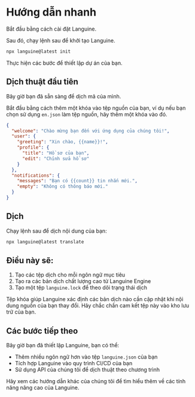 # Hướng dẫn nhanh

Bắt đầu bằng cách cài đặt Languine.

Sau đó, chạy lệnh sau để khởi tạo Languine.

```bash title="Terminal"
npx languine@latest init
```

Thực hiện các bước để thiết lập dự án của bạn.

## Dịch thuật đầu tiên

Bây giờ bạn đã sẵn sàng để dịch mã của mình.

Bắt đầu bằng cách thêm một khóa vào tệp nguồn của bạn, ví dụ nếu bạn chọn sử dụng `en.json` làm tệp nguồn, hãy thêm một khóa vào đó.

```json title="src/locales/en.json"
{
  "welcome": "Chào mừng bạn đến với ứng dụng của chúng tôi!",
  "user": {
    "greeting": "Xin chào, {{name}}!",
    "profile": {
      "title": "Hồ sơ của bạn",
      "edit": "Chỉnh sửa hồ sơ"
    }
  },
  "notifications": {
    "messages": "Bạn có {{count}} tin nhắn mới.",
    "empty": "Không có thông báo mới."
  }
}

```


## Dịch

Chạy lệnh sau để dịch nội dung của bạn:

```bash title="Terminal"
npx languine@latest translate
```

## Điều này sẽ:
1. Tạo các tệp dịch cho mỗi ngôn ngữ mục tiêu
2. Tạo ra các bản dịch chất lượng cao từ Languine Engine
3. Tạo một tệp `languine.lock` để theo dõi trạng thái dịch

Tệp khóa giúp Languine xác định các bản dịch nào cần cập nhật khi nội dung nguồn của bạn thay đổi. Hãy chắc chắn cam kết tệp này vào kho lưu trữ của bạn.

## Các bước tiếp theo

Bây giờ bạn đã thiết lập Languine, bạn có thể:
- Thêm nhiều ngôn ngữ hơn vào tệp `languine.json` của bạn
- Tích hợp Languine vào quy trình CI/CD của bạn
- Sử dụng API của chúng tôi để dịch thuật theo chương trình

Hãy xem các hướng dẫn khác của chúng tôi để tìm hiểu thêm về các tính năng nâng cao của Languine.